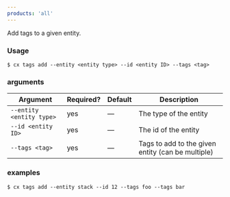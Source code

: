 ```yaml
---
products: 'all'
---
```


Add tags to a given entity.

### Usage

```shell
$ cx tags add --entity <entity type> --id <entity ID> --tags <tag>
```

### arguments

| Argument | Required? | Default | Description |
|  ---  |  ---  |  ---  |  ---  |
| `--entity <entity type>` | yes | — | The type of the entity |
| `--id <entity ID>` | yes | — | The id of the entity |
| `--tags <tag>` | yes | — | Tags to add to the given entity (can be multiple) |

### examples

```shell
$ cx tags add --entity stack --id 12 --tags foo --tags bar
```

